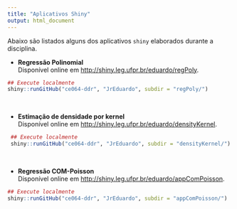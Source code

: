 ```yaml
---
title: "Aplicativos Shiny"
output: html_document
---
```


Abaixo são listados alguns dos aplicativos `shiny` elaborados durante a
disciplina.

 * **Regressão Polinomial**\
   Disponível online em [http://shiny.leg.ufpr.br/eduardo/regPoly](http://shiny.leg.ufpr.br/eduardo/regPoly).
```r

## Execute localmente
shiny::runGitHub("ce064-ddr", "JrEduardo", subdir = "regPoly/")

```

<br>

 * **Estimação de densidade por kernel**\
   Disponível online em [http://shiny.leg.ufpr.br/eduardo/densityKernel](http://shiny.leg.ufpr.br/eduardo/densityKernel).
```r

 ## Execute localmente
 shiny::runGitHub("ce064-ddr", "JrEduardo", subdir = "densityKernel/")

 ```

<br>

 * **Regressão COM-Poisson**\
   Disponível online em [http://shiny.leg.ufpr.br/eduardo/appComPoisson](http://shiny.leg.ufpr.br/eduardo/appComPoisson).
```r

## Execute localmente
shiny::runGitHub("ce064-ddr", "JrEduardo", subdir = "appComPoisson/")

```
